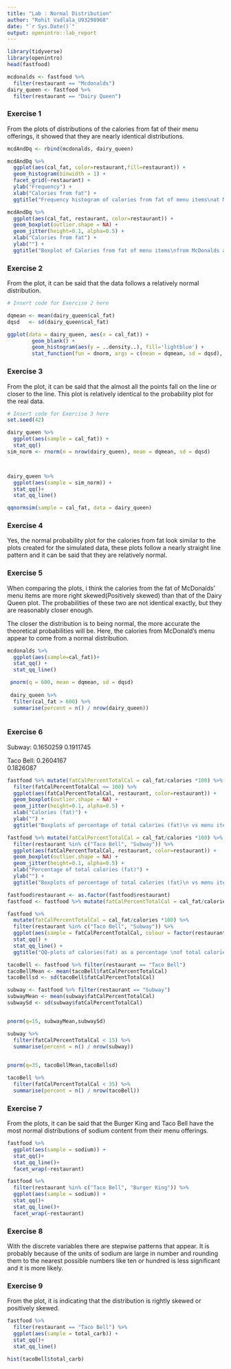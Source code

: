 ---
title: "Lab : Normal Distribution"
author: "Rohit Vadlala_U93298968"
date: "`r Sys.Date()`"
output: openintro::lab_report
---

```{r load-packages, message=FALSE}
library(tidyverse)
library(openintro)
head(fastfood)
```
```{r}
mcdonalds <- fastfood %>%
  filter(restaurant == "Mcdonalds")
dairy_queen <- fastfood %>%
  filter(restaurant == "Dairy Queen")
```


### Exercise 1

From the plots of distributions of the calories from fat of their menu offerings, it showed that they are nearly identical distributions.


```{r}

mcdAndDq <- rbind(mcdonalds, dairy_queen)

mcdAndDq %>% 
  ggplot(aes(cal_fat, color=restaurant,fill=restaurant)) +
  geom_histogram(binwidth = 1) +
  facet_grid(~restaurant) +
  ylab("Frequency") +
  xlab("Calories from fat") + 
  ggtitle("Frequency histogram of calories from fat of menu items\nat McDonalds and Dairy Queen")

mcdAndDq %>% 
  ggplot(aes(cal_fat, restaurant, color=restaurant)) +
  geom_boxplot(outlier.shape = NA) +
  geom_jitter(height=0.1, alpha=0.5) +
  xlab("Calories from fat") +
  ylab("") +
  ggtitle("Boxplot of Calories from fat of menu items\nfrom McDonalds and Dairy Queen")


```


### Exercise 2
From the plot, it can be said that the data follows a relatively normal distribution.

```{r}
# Insert code for Exercise 2 here

dqmean <- mean(dairy_queen$cal_fat)
dqsd   <- sd(dairy_queen$cal_fat)

ggplot(data = dairy_queen, aes(x = cal_fat)) +
        geom_blank() +
        geom_histogram(aes(y = ..density..), fill='lightblue') +
        stat_function(fun = dnorm, args = c(mean = dqmean, sd = dqsd), col = "tomato")


```


### Exercise 3

From the plot, it can be said that the almost all the points fall on the line or closer to the line. This plot is relatively identical to the probability plot for the real data.

```{r}
# Insert code for Exercise 3 here
set.seed(42)

dairy_queen %>%
  ggplot(aes(sample = cal_fat)) + 
  stat_qq()
sim_norm <- rnorm(n = nrow(dairy_queen), mean = dqmean, sd = dqsd)



dairy_queen %>% 
  ggplot(aes(sample = sim_norm)) + 
  stat_qq()+
  stat_qq_line()

qqnormsim(sample = cal_fat, data = dairy_queen)

```


### Exercise 4

Yes, the normal probability plot for the calories from fat look similar to the plots created for the simulated data, these plots follow a nearly straight line pattern and it can be said that they are relatively normal.


### Exercise 5


When comparing the plots, i think the  calories from the fat of McDonalds’ menu items are more right skewed(Positively skewed) than that of the Dairy Queen plot. The probabilities of these two are not identical exactly, but they are reasonably closer enough. 

The closer the distribution is to being normal, the more accurate the theoretical probabilities will be. Here, the calories from McDonald’s menu appear to come from a normal distribution.

```{r}

mcdonalds %>%
  ggplot(aes(sample=cal_fat))+
  stat_qq() +
  stat_qq_line()

 pnorm(q = 600, mean = dqmean, sd = dqsd)
 
 dairy_queen %>% 
  filter(cal_fat > 600) %>%
  summarise(percent = n() / nrow(dairy_queen))
 
```


### Exercise 6

Subway:
0.1650259
0.1911745

Taco Bell:
0.2604167	
0.1826087	

```{r}

fastfood %>% mutate(fatCalPercentTotalCal = cal_fat/calories *100) %>% 
  filter(fatCalPercentTotalCal <= 100) %>%  
  ggplot(aes(fatCalPercentTotalCal, restaurant, color=restaurant)) +
  geom_boxplot(outlier.shape = NA) +
  geom_jitter(height=0.1, alpha=0.5) +
  xlab("Calories (fat)") +
  ylab("") +
  ggtitle("Boxplots of percentage of total calories (fat)\n vs menu items (fast food restaurants)")

fastfood %>% mutate(fatCalPercentTotalCal = cal_fat/calories *100) %>%  
  filter(restaurant %in% c("Taco Bell", "Subway")) %>%  
  ggplot(aes(fatCalPercentTotalCal, restaurant, color=restaurant)) +
  geom_boxplot(outlier.shape = NA) +
  geom_jitter(height=0.1, alpha=0.5) +
  xlab("Percentage of total calories (fat)") +
  ylab("") +
  ggtitle("Boxplots of percentage of total calories (fat)\n vs menu items (from Taco Bell and Subway)")

fastfood$restaurant <- as.factor(fastfood$restaurant)
fastfood <- fastfood %>% mutate(fatCalPercentTotalCal = cal_fat/calories *100)

fastfood %>%
  mutate(fatCalPercentTotalCal = cal_fat/calories *100) %>%  
  filter(restaurant %in% c("Taco Bell", "Subway")) %>%  
  ggplot(aes(sample = fatCalPercentTotalCal, colour = factor(restaurant))) +
  stat_qq() +
  stat_qq_line() +
  ggtitle("QQ-plots of calories(fat) as a percentage \nof total calories(from Subway and Taco Bell)")

tacoBell <- fastfood %>% filter(restaurant == "Taco Bell")
tacoBellMean <- mean(tacoBell$fatCalPercentTotalCal)
tacoBellsd <- sd(tacoBell$fatCalPercentTotalCal)

subway <- fastfood %>% filter(restaurant == "Subway")
subwayMean <- mean(subway$fatCalPercentTotalCal)
subwaySd <- sd(subway$fatCalPercentTotalCal)


pnorm(q=15, subwayMean,subwaySd)

subway %>% 
  filter(fatCalPercentTotalCal < 15) %>%
  summarise(percent = n() / nrow(subway))

            
pnorm(q=35, tacoBellMean,tacoBellsd)

tacoBell %>% 
  filter(fatCalPercentTotalCal < 35) %>%
  summarise(percent = n() / nrow(tacoBell))
```


### Exercise 7

From the plots, it can be said that the Burger King and Taco Bell have the most normal distributions of sodium content from their menu offerings.

```{r}


fastfood %>% 
  ggplot(aes(sample = sodium)) + 
  stat_qq()+
  stat_qq_line()+
  facet_wrap(~restaurant)

fastfood %>% 
  filter(restaurant %in% c("Taco Bell", "Burger King")) %>%
  ggplot(aes(sample = sodium)) + 
  stat_qq()+
  stat_qq_line()+
  facet_wrap(~restaurant)
```




### Exercise 8


With the discrete variables there are stepwise patterns that appear. It is probably because of the units of sodium are large in number and rounding them to the nearest possible numbers like ten or hundred is less significant and it is more likely.


### Exercise 9

From the plot, it is indicating that the distribution is rightly skewed or positively skewed.


```{r}
fastfood %>% 
  filter(restaurant == "Taco Bell") %>%
  ggplot(aes(sample = total_carb)) + 
  stat_qq()+
  stat_qq_line()

hist(tacoBell$total_carb)
```

